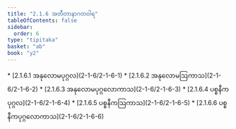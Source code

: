 ```yaml
---
title: "2.1.6 အတီတာနာဂတဝါရ"
tableOfContents: false
sidebar:
  order: 6
type: "tipitaka"
basket: "ab"
book: "y2"
---
```



<DynamicBreadcrumb />



<TableOfContents book="y2" section="2.1.6">
* [2.1.6.1 အနုလောမပုဂ္ဂလ](2-1-6/2-1-6-1)
* [2.1.6.2 အနုလောမဩကာသ](2-1-6/2-1-6-2)
* [2.1.6.3 အနုလောမပုဂ္ဂလောကာသ](2-1-6/2-1-6-3)
* [2.1.6.4 ပစ္စနီကပုဂ္ဂလ](2-1-6/2-1-6-4)
* [2.1.6.5 ပစ္စနီကဩကာသ](2-1-6/2-1-6-5)
* [2.1.6.6 ပစ္စနီကပုဂ္ဂလောကာသ](2-1-6/2-1-6-6)
</TableOfContents>